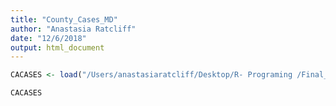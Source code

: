 ```yaml
---
title: "County_Cases_MD"
author: "Anastasia Ratcliff"
date: "12/6/2018"
output: html_document
---
```

```r

CACASES <- load("/Users/anastasiaratcliff/Desktop/R- Programing /Final_Project/Data/ca_county_cases_final.RData")

CACASES

```

